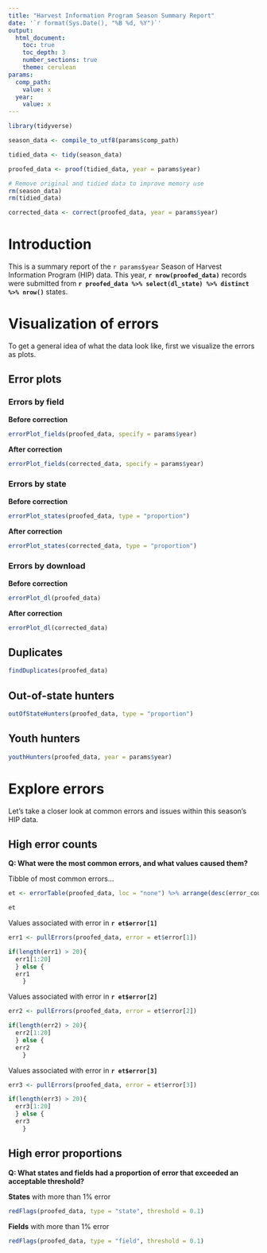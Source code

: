 ```yaml
---
title: "Harvest Information Program Season Summary Report"
date: '`r format(Sys.Date(), "%B %d, %Y")`'
output: 
  html_document:
    toc: true
    toc_depth: 3
    number_sections: true
    theme: cerulean
params:
  comp_path:
    value: x
  year:
    value: x
---
```


```r
library(tidyverse)
```

```r

season_data <- compile_to_utf8(params$comp_path)

tidied_data <- tidy(season_data)

proofed_data <- proof(tidied_data, year = params$year)

# Remove original and tidied data to improve memory use
rm(season_data)
rm(tidied_data)

corrected_data <- correct(proofed_data, year = params$year)

```

# Introduction

This is a summary report of the `r params$year` Season of Harvest Information Program (HIP) data. This year, **`r nrow(proofed_data)`** records were submitted from **`r proofed_data %>% select(dl_state) %>% distinct %>% nrow()`** states.

# Visualization of errors

To get a general idea of what the data look like, first we visualize the errors as plots.

## Error plots

### Errors by field

**Before correction**

```r
errorPlot_fields(proofed_data, specify = params$year)
```

**After correction**

```r
errorPlot_fields(corrected_data, specify = params$year)
```

### Errors by state

**Before correction**

```r
errorPlot_states(proofed_data, type = "proportion")
```

**After correction**

```r
errorPlot_states(corrected_data, type = "proportion")
```

### Errors by download

**Before correction**

```r
errorPlot_dl(proofed_data)
```

**After correction**

```r
errorPlot_dl(corrected_data)
```

## Duplicates

```r
findDuplicates(proofed_data)
```

## Out-of-state hunters

```r
outOfStateHunters(proofed_data, type = "proportion")
```

## Youth hunters

```r
youthHunters(proofed_data, year = params$year)
```

# Explore errors

Let's take a closer look at common errors and issues within this season's HIP data.

## High error counts

**Q: What were the most common errors, and what values caused them?**

Tibble of most common errors...

```r
et <- errorTable(proofed_data, loc = "none") %>% arrange(desc(error_count))

et
```

Values associated with error in **`r et$error[1]`**

```r
err1 <- pullErrors(proofed_data, error = et$error[1])

if(length(err1) > 20){
  err1[1:20]
  } else {
  err1
    }
```

Values associated with error in **`r et$error[2]`**

```r
err2 <- pullErrors(proofed_data, error = et$error[2])

if(length(err2) > 20){
  err2[1:20]
  } else {
  err2
    }
```

Values associated with error in **`r et$error[3]`**

```r
err3 <- pullErrors(proofed_data, error = et$error[3])

if(length(err3) > 20){
  err3[1:20]
  } else {
  err3
    } 
```

## High error proportions

**Q: What states and fields had a proportion of error that exceeded an acceptable threshold?**

**States** with more than 1% error

```r
redFlags(proofed_data, type = "state", threshold = 0.1)
```

**Fields** with more than 1% error

```r
redFlags(proofed_data, type = "field", threshold = 0.1)
```
